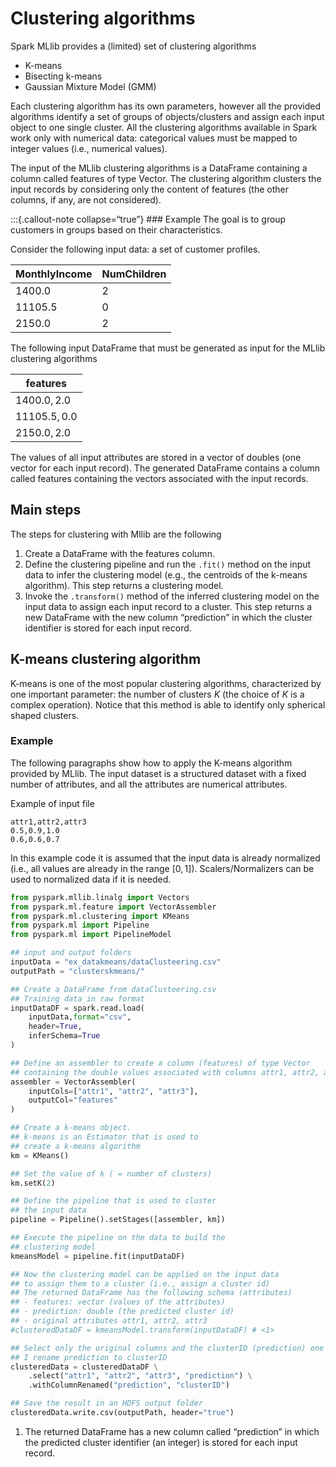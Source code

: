 # Clustering algorithms
Spark MLlib provides a (limited) set of clustering algorithms

- K-means
- Bisecting k-means
- Gaussian Mixture Model (GMM)

Each clustering algorithm has its own parameters, however all the provided algorithms identify a set of groups of objects/clusters and assign each input object to one single cluster. All the clustering algorithms available in Spark work only with numerical data: categorical values must be mapped to integer values (i.e., numerical values).

The input of the MLlib clustering algorithms is a DataFrame containing a column called features of type Vector. The clustering algorithm clusters the input records by considering only the content of features (the other columns, if any, are not considered).

:::{.callout-note collapse="true"}
### Example
The goal is to group customers in groups based on their characteristics.

Consider the following input data: a set of customer profiles.

|MonthlyIncome|NumChildren|
|-|-|
|$1400.0$|$2$|
|$11105.5$|$0$|
|$2150.0$|$2$|

The following input DataFrame that must be generated as input for the MLlib clustering algorithms

|features|
|-|
|$1400.0,2.0$|
|$11105.5,0.0$|
|$2150.0,2.0$|

The values of all input attributes are stored in a vector of doubles (one vector for each input record). The generated DataFrame contains a column called features containing the vectors associated with the input records.

## Main steps
The steps for clustering with Mllib are the following

1. Create a DataFrame with the features column.
2. Define the clustering pipeline and run the `.fit()` method on the input data to infer the clustering model (e.g., the centroids of the k-means algorithm). This step returns a clustering model.
3. Invoke the `.transform()` method of the inferred clustering model on the input data to assign each input record to a cluster. This step returns a new DataFrame with the new column "prediction" in which the cluster identifier is stored for each input record.

## K-means clustering algorithm
K-means is one of the most popular clustering algorithms, characterized by one important parameter: the number of clusters $K$ (the choice of $K$ is a complex operation). Notice that this method is able to identify only spherical shaped clusters.

:::{.callout-note collapse="true"}
### Example
The following paragraphs show how to apply the K-means algorithm provided by MLlib. The input dataset is a structured dataset with a fixed number of attributes, and all the attributes are numerical attributes.

Example of input file

```
attr1,attr2,attr3
0.5,0.9,1.0
0.6,0.6,0.7
```

In this example code it is assumed that the input data is already normalized (i.e., all values are already in the range $[0,1]$). Scalers/Normalizers can be used to normalized data if it is needed.

```python
from pyspark.mllib.linalg import Vectors
from pyspark.ml.feature import VectorAssembler
from pyspark.ml.clustering import KMeans
from pyspark.ml import Pipeline
from pyspark.ml import PipelineModel

## input and output folders
inputData = "ex_datakmeans/dataClusteering.csv"
outputPath = "clusterskmeans/"

## Create a DataFrame from dataClusteering.csv
## Training data in raw format
inputDataDF = spark.read.load(
    inputData,format="csv",
    header=True,
    inferSchema=True
)

## Define an assembler to create a column (features) of type Vector
## containing the double values associated with columns attr1, attr2, attr3
assembler = VectorAssembler(
    inputCols=["attr1", "attr2", "attr3"],
    outputCol="features"
)

## Create a k-means object.
## k-means is an Estimator that is used to
## create a k-means algorithm
km = KMeans()

## Set the value of k ( = number of clusters)
km.setK(2)

## Define the pipeline that is used to cluster
## the input data
pipeline = Pipeline().setStages([assembler, km])

## Execute the pipeline on the data to build the
## clustering model
kmeansModel = pipeline.fit(inputDataDF)

## Now the clustering model can be applied on the input data
## to assign them to a cluster (i.e., assign a cluster id)
## The returned DataFrame has the following schema (attributes)
## - features: vector (values of the attributes)
## - prediction: double (the predicted cluster id)
## - original attributes attr1, attr2, attr3
#clusteredDataDF = kmeansModel.transform(inputDataDF) # <1>

## Select only the original columns and the clusterID (prediction) one
## I rename prediction to clusterID
clusteredData = clusteredDataDF \
    .select("attr1", "attr2", "attr3", "prediction") \
    .withColumnRenamed("prediction", "clusterID")

## Save the result in an HDFS output folder
clusteredData.write.csv(outputPath, header="true")
```
1. The returned DataFrame has a new column called "prediction" in which the predicted cluster identifier (an integer) is stored for each input record.

:::